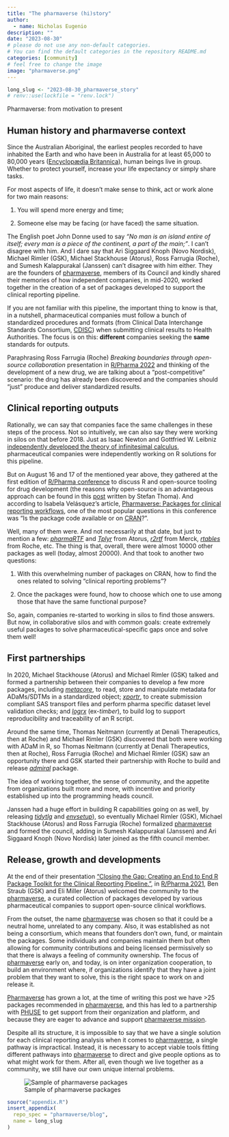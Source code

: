 ```yaml
---
title: "The pharmaverse (hi)story"
author:
  - name: Nicholas Eugenio
description: ""
date: "2023-08-30"
# please do not use any non-default categories.
# You can find the default categories in the repository README.md
categories: [community]
# feel free to change the image
image: "pharmaverse.png"
---
```


<!--------------- typical setup ----------------->

```r
long_slug <- "2023-08-30_pharmaverse_story"
# renv::use(lockfile = "renv.lock")
```

<!--------------- post begins here ----------------->

Pharmaverse: from motivation to present

## Human history and pharmaverse context

Since the Australian Aboriginal, the earliest peoples recorded to have inhabited the Earth and who have been in Australia for at least 65,000 to 80,000 years ([Encyclopædia Britannica](https://www.britannica.com/topic/Australian-Aboriginal)), human beings live in group.
Whether to protect yourself, increase your life expectancy or simply share tasks.

For most aspects of life, it doesn't make sense to think, act or work alone for two main reasons:

1.  You will spend more energy and time;

2.  Someone else may be facing (or have faced) the same situation.

The English poet John Donne used to say *"No man is an island entire of itself; every man is a piece of the continent, a part of the main;"*.
I can't disagree with him.
And I dare say that Ari Siggaard Knoph (Novo Nordisk), Michael Rimler (GSK), Michael Stackhouse (Atorus), Ross Farrugia (Roche), and Sumesh Kalappurakal (Janssen) can't disagree with him either.
They are the founders of [pharmaverse](https://pharmaverse.org/), members of its Council and kindly shared their memories of how independent companies, in mid-2020, worked together in the creation of a set of packages developed to support the clinical reporting pipeline.

If you are not familiar with this pipeline, the important thing to know is that, in a nutshell, pharmaceutical companies must follow a bunch of standardized procedures and formats (from Clinical Data Interchange Standards Consortium, [CDISC](https://www.cdisc.org/)) when submitting clinical results to Health Authorities.
The focus is on this: **different** companies seeking the **same** standards for outputs.

Paraphrasing Ross Farrugia (Roche) *Breaking boundaries through open-source collaboration* presentation in [R/Pharma 2022](https://www.youtube.com/watch?v=APMDOS4v9Hk) and thinking of the development of a new drug, we are talking about a "post-competitive" scenario: the drug has already been discovered and the companies should "just" produce and deliver standardized results.

## Clinical reporting outputs

Rationally, we can say that companies face the same challenges in these steps of the process.
Not so intuitively, we can also say they were working in silos on that before 2018.
Just as Isaac Newton and Gottfried W. Leibniz [independently developed the theory of infinitesimal calculus](https://en.wikipedia.org/wiki/History_of_calculus), pharmaceutical companies were independently working on R solutions for this pipeline.

But on August 16 and 17 of the mentioned year above, they gathered at the first edition of [R/Pharma conference](https://rinpharma.com/) to discuss R and open-source tooling for drug development (the reasons why open-source is an advantageous approach can be found in this [post](https://pharmaverse.github.io/blog/posts/2023-07-20_cross_company_dev/cross_industry_dev.html) written by Stefan Thoma).
And according to Isabela Velásquez's article, [Pharmaverse: Packages for clinical reporting workflows](https://posit.co/blog/pharmaverse-packages-for-clinical-reporting-workflows/), one of the most popular questions in this conference was "Is the package code available or on [CRAN](https://cran.r-project.org/)?".

Well, many of them were.
And not necessarily at that date, but just to mention a few: [*pharmaRTF*](https://atorus-research.github.io/pharmaRTF/index.html) and [*Tplyr*](https://atorus-research.github.io/Tplyr/index.html) from Atorus, [*r2rtf*](https://merck.github.io/r2rtf/) from Merck, [*rtables*](https://insightsengineering.github.io/rtables/main/) from Roche, etc.
The thing is that, overall, there were almost 10000 other packages as well (today, almost 20000).
And that took to another two questions:

1.  With this overwhelming number of packages on CRAN, how to find the ones related to solving "clinical reporting problems"?

2.  Once the packages were found, how to choose which one to use among those that have the same functional purpose?

So, again, companies re-started to working in silos to find those answers.
But now, in collaborative silos and with common goals: create extremely useful packages to solve pharmaceutical-specific gaps once and solve them well!

## First partnerships

In 2020, Michael Stackhouse (Atorus) and Michael Rimler (GSK) talked and formed a partnership between their companies to develop a few more packages, including [*metacore*](https://github.com/atorus-research/metacore), to read, store and manipulate metadata for ADaMs/SDTMs in a standardized object; [*xportr*](https://github.com/atorus-research/xportr), to create submission compliant SAS transport files and perform pharma specific dataset level validation checks; and [*logrx*](https://github.com/pharmaverse/logrx) (ex-*timber*), to build log to support reproducibility and traceability of an R script.

Around the same time, Thomas Neitmann (currently at Denali Therapeutics, then at Roche) and Michael Rimler (GSK) discovered that both were working with ADaM in R, so Thomas Neitmann (currently at Denali Therapeutics, then at Roche), Ross Farrugia (Roche) and Michael Rimler (GSK) saw an opportunity there and GSK started their partnership with Roche to build and release [*admiral*](https://github.com/pharmaverse/admiral) package.

The idea of working together, the sense of community, and the appetite from organizations built more and more, with incentive and priority established up into the programming heads council.

Janssen had a huge effort in building R capabilities going on as well, by releasing [*tidytlg*](https://github.com/pharmaverse/tidytlg) and [*envsetup*](https://github.com/pharmaverse/envsetup)), so eventually Michael Rimler (GSK), Michael Stackhouse (Atorus) and Ross Farrugia (Roche) formalized [pharmaverse](https://pharmaverse.org/) and formed the council, adding in Sumesh Kalappurakal (Janssen) and Ari Siggaard Knoph (Novo Nordisk) later joined as the fifth council member.

## Release, growth and developments

At the end of their presentation ["Closing the Gap: Creating an End to End R Package Toolkit for the Clinical Reporting Pipeline."](https://www.youtube.com/watch?v=NW9qp5QOlIU), in [R/Pharma 2021](https://rinpharma.com/event/rinpharma2021/), Ben Straub (GSK) and Eli Miller (Atorus) welcomed the community to the [pharmaverse](https://pharmaverse.org/), a curated collection of packages developed by various pharmaceutical companies to support open-source clinical workflows.

From the outset, the name [pharmaverse](https://pharmaverse.org/) was chosen so that it could be a neutral home, unrelated to any company.
Also, it was established as not being a consortium, which means that founders don't own, fund, or maintain the packages.
Some individuals and companies maintain them but often allowing for community contributions and being licensed permissively so that there is always a feeling of community ownership.
The focus of [pharmaverse](https://pharmaverse.org/) early on, and today, is on inter organization cooperation, to build an environment where, if organizations identify that they have a joint problem that they want to solve, this is the right space to work on and release it.

[Pharmaverse](https://pharmaverse.org/) has grown a lot, at the time of writing this post we have \>25 packages recommended in [pharmaverse](https://pharmaverse.org/e2eclinical/), and this has led to a partnership with [PHUSE](https://phuse.global/About_PHUSE) to get support from their organization and platform, and because they are eager to advance and support [pharmaverse mission](https://pharmaverse.org/charter/).

Despite all its structure, it is impossible to say that we have a single solution for each clinical reporting analysis when it comes to [pharmaverse](https://pharmaverse.org/), a single pathway is impractical.
Instead, it is necessary to accept viable tools fitting different pathways into [pharmaverse](https://pharmaverse.org/) to direct and give people options as to what might work for them.
After all, even though we live together as a community, we still have our own unique internal problems.

![Sample of pharmaverse packages](logos.png)

<!--------------- appendices go here ----------------->

```r
source("appendix.R")
insert_appendix(
  repo_spec = "pharmaverse/blog",
  name = long_slug
)
```
